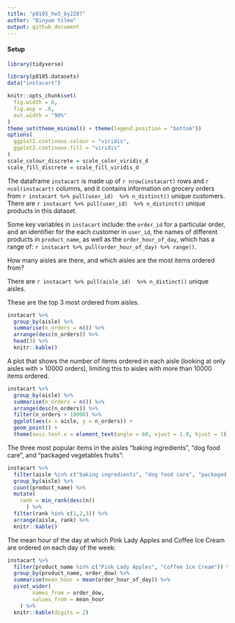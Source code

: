 ```yaml
---
title: "p8105_hw3_by2287"
author: "Binyam Yilma"
output: github_document
---
```


#### Setup

```r
library(tidyverse)

library(p8105.datasets)
data("instacart")

knitr::opts_chunk$set(
  fig.width = 6,
  fig.asp = .6, 
  out.width = "90%"
)
theme_set(theme_minimal() + theme(legend.position = "bottom"))
options(
  ggplot2.continous.colour = "viridis",
  ggplot2.continous.fill = "viridis"
)
scale_colour_discrete = scale_color_viridis_d
scale_fill_discrete = scale_fill_viridis_d
```



The dataframe `instacart` is made up of `r nrow(instacart)` rows and `r ncol(instacart)` columns, and it contains information on grocery orders from  `r instacart %>% pull(user_id)  %>% n_distinct()` unique customers.
There are `r instacart %>% pull(user_id)  %>% n_distinct()` unique products in this dataset. 

Some key variables in `instacart` include: the `order_id` for a particular order, and an identifier for the each customer in `user_id`, the names of different products in `product_name`, as well as the `order_hour_of_day`, which has a range of: `r instacart %>% pull(order_hour_of_day) %>% range()`. 

How many aisles are there, and which aisles are the most items ordered from?

There are `r instacart %>% pull(aisle_id)  %>% n_distinct()` unique aisles. 

These are the top 3 most ordered from aisles. 
```r
instacart %>% 
  group_by(aisle) %>% 
  summarise(n_orders = n()) %>% 
  arrange(desc(n_orders)) %>% 
  head(3) %>% 
  knitr::kable()
```


A plot that shows the number of items ordered in each aisle (looking at only aisles with > 10000 orders), limiting this to aisles with more than 10000 items ordered. 

```r
instacart %>% 
  group_by(aisle) %>% 
  summarise(n_orders = n()) %>% 
  arrange(desc(n_orders)) %>% 
  filter(n_orders > 10000) %>% 
  ggplot(aes(x = aisle, y = n_orders)) + 
  geom_point() + 
  theme(axis.text.x = element_text(angle = 60, vjust = 1.0, hjust = 1))

```

The three most popular items in the aisles “baking ingredients”, “dog food care”, and “packaged vegetables fruits”:

```r
instacart %>% 
  filter(aisle %in% c("baking ingredients", "dog food care", "packaged vegetables fruits")) %>% 
  group_by(aisle) %>% 
  count(product_name) %>% 
  mutate(
    rank = min_rank(desc(n))
      ) %>% 
  filter(rank %in% c(1,2,3)) %>% 
  arrange(aisle, rank) %>% 
  knitr::kable()
```


The mean hour of the day at which Pink Lady Apples and Coffee Ice Cream are ordered on each day of the week:

```r
instacart %>% 
  filter(product_name %in% c("Pink Lady Apples", "Coffee Ice Cream")) %>% 
  group_by(product_name, order_dow) %>% 
  summarise(mean_hour = mean(order_hour_of_day)) %>% 
  pivot_wider(
		names_from = order_dow,
		values_from = mean_hour
	) %>% 
  knitr::kable(digits = 2)
```



